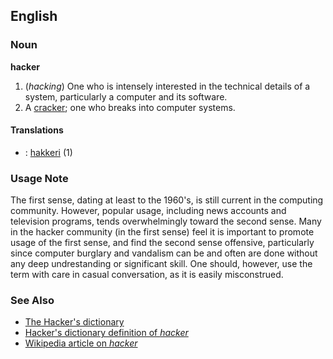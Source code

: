 ==English==

=== Noun ===
'''hacker'''
# (''hacking'') One who is intensely interested in the technical details of a system, particularly a computer and its software.
# A [[cracker]]; one who breaks into computer systems.

====Translations====
*{{fi}}: [[hakkeri]] (1)

===Usage Note===

The first sense, dating at least to the 1960's, is still current in the computing community.  However, popular usage, including news accounts and television programs, tends overwhelmingly toward the second sense.  Many in the hacker community (in the first sense) feel it is important to   promote usage of the first sense, and find the second sense offensive, particularly since computer burglary and vandalism can be and often are done without any deep undrestanding or significant skill.  One should, however, use the term with care in casual conversation, as it is easily misconstrued.

===See Also===

*[http://catb.org/~esr/jargon/index.html The Hacker's dictionary]
*[http://catb.org/~esr/jargon/html/H/hacker.html Hacker's dictionary definition of ''hacker'']
*[[w:hacker|Wikipedia article on ''hacker'']]